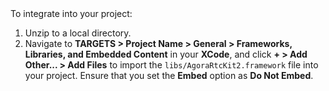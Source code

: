 <PlatformWrapper platform="macos">
To integrate <Vpd k="SDK" /> into your project:

1. Unzip [<Vg k="VSDK" />](../reference/downloads) to a local directory.
2. Navigate to **TARGETS > Project Name > General > Frameworks, Libraries, and Embedded Content** in your **XCode**, and click **+ > Add Other... > Add Files** to import the `libs/AgoraRtcKit2.framework` file into your project. Ensure that you set the **Embed** option as **Do Not Embed**.

</PlatformWrapper>
